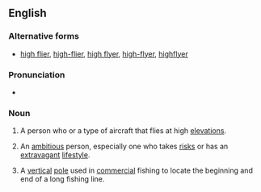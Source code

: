 {{also|high-flier|high flier}}
==English==

===Alternative forms===
* [[high flier]], [[high-flier]], [[high flyer]], [[high-flyer]], [[highflyer]]

===Pronunciation===
* {{audio|en|en-au-highflier.ogg|Audio (AU)}}

===Noun===
{{en-noun}}

# A person who or a type of aircraft that flies at high [[elevation]]s.
# {{lb|en|idiomatic}} An [[ambitious]] person, especially one who takes [[risk]]s or has an [[extravagant]] [[lifestyle]].
#: {{rfquotek|en|Jonathan Swift}}
# {{lb|en|fishing}} A [[vertical]] [[pole]] used in [[commercial]] fishing to locate the beginning and end of a long fishing line.